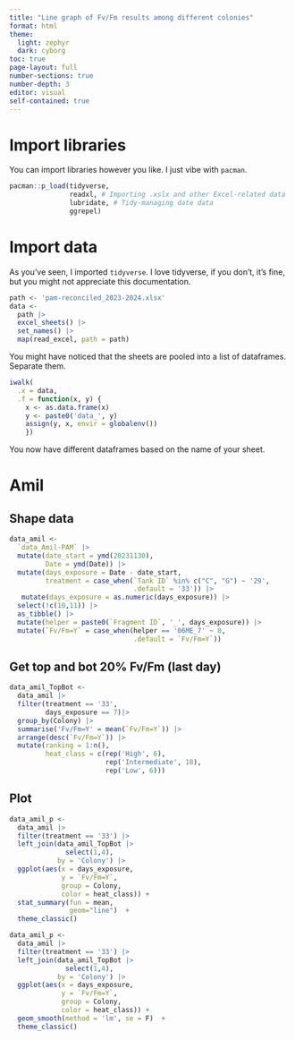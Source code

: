 ```yaml
---
title: "Line graph of Fv/Fm results among different colonies"
format: html
theme: 
  light: zephyr
  dark: cyborg
toc: true
page-layout: full
number-sections: true
number-depth: 3
editor: visual
self-contained: true
---
```


# Import libraries

You can import libraries however you like. I just vibe with `pacman`.

```r
pacman::p_load(tidyverse,
               readxl, # Importing .xslx and other Excel-related data
               lubridate, # Tidy-managing date data 
               ggrepel)
```

# Import data

As you've seen, I imported `tidyverse`. I love tidyverse, if you don't, it's fine, but you might not appreciate this documentation.

```r
path <- 'pam-reconciled_2023-2024.xlsx'
data <- 
  path |> 
  excel_sheets() |> 
  set_names() |> 
  map(read_excel, path = path)
```

You might have noticed that the sheets are pooled into a list of dataframes. Separate them.

```r
iwalk(
  .x = data,
  .f = function(x, y) {
    x <- as.data.frame(x)
    y <- paste0('data_', y)
    assign(y, x, envir = globalenv())
    })
```

You now have different dataframes based on the name of your sheet.

# Amil

## Shape data

```r
data_amil <- 
  `data_Amil-PAM` |> 
  mutate(date_start = ymd(20231130),
         Date = ymd(Date)) |>
  mutate(days_exposure = Date - date_start,
         treatment = case_when(`Tank ID` %in% c("C", "G") ~ '29',
                               .default = '33')) |> 
   mutate(days_exposure = as.numeric(days_exposure)) |> 
  select(!c(10,11)) |> 
  as_tibble() |> 
  mutate(helper = paste0(`Fragment ID`, '_', days_exposure)) |> 
  mutate(`Fv/Fm=Y` = case_when(helper == '06ME_7' ~ 0,
                               .default = `Fv/Fm=Y`))
```

## Get top and bot 20% Fv/Fm (last day)

```r
data_amil_TopBot <- 
  data_amil |> 
  filter(treatment == '33',
         days_exposure == 7)|> 
  group_by(Colony) |> 
  summarise('Fv/Fm=Y' = mean(`Fv/Fm=Y`)) |> 
  arrange(desc(`Fv/Fm=Y`)) |> 
  mutate(ranking = 1:n(),
         heat_class = c(rep('High', 6),
                        rep('Intermediate', 18),
                        rep('Low', 6)))
```

## Plot

```r
data_amil_p <- 
  data_amil |> 
  filter(treatment == '33') |> 
  left_join(data_amil_TopBot |> 
              select(1,4), 
            by = 'Colony') |> 
  ggplot(aes(x = days_exposure,
             y = `Fv/Fm=Y`,
             group = Colony,
             color = heat_class)) +
  stat_summary(fun = mean,
               geom="line")  +
  theme_classic()

data_amil_p <- 
  data_amil |> 
  filter(treatment == '33') |> 
  left_join(data_amil_TopBot |> 
              select(1,4), 
            by = 'Colony') |> 
  ggplot(aes(x = days_exposure,
             y = `Fv/Fm=Y`,
             group = Colony,
             color = heat_class)) +
  geom_smooth(method = 'lm', se = F)  +
  theme_classic()
```
